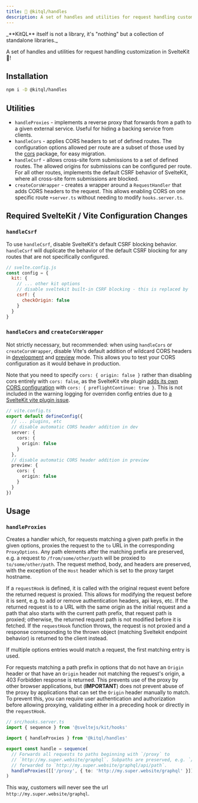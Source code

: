 ```yaml
---
title: 🔀 @kitql/handles
description: A set of handles and utilities for request handling customization in SvelteKit
---
```



<Aside type="tip">
  _**KitQL** itself is not a library, it's "nothing" but a collection of standalone libraries._
</Aside>

A set of handles and utilities for request handling customization in SvelteKit 🫵!

## Installation

```sh
npm i -D @kitql/handles
```

## Utilities

- `handleProxies` - implements a reverse proxy that forwards from a path to a given external
  service. Useful for hiding a backing service from clients.
- `handleCors` - applies CORS headers to set of defined routes. The configuration options allowed
  per route are a subset of those used by the
  [cors](https://www.npmjs.com/package/cors#configuration-options) package, for easy migration.
- `handleCsrf` - allows cross-site form submissions to a set of defined routes. The allowed origins
  for submissions can be configured per route. For all other routes, implements the default CSRF
  behavior of SvelteKit, where all cross-site form submissions are blocked.
- `createCorsWrapper` - creates a wrapper around a `RequestHandler` that adds CORS headers to the
  request. This allows enabling CORS on one specific route `+server.ts` without needing to modify
  `hooks.server.ts`.

## Required SvelteKit / Vite Configuration Changes

### `handleCsrf`

To use `handleCsrf`, disable SvelteKit's default CSRF blocking behavior. `handleCsrf` will duplicate
the behavior of the default CSRF blocking for any routes that are not specifically configured.

```js
// svelte.config.js
const config = {
  kit: {
    // ... other kit options
    // disable sveltekit built-in CSRF blocking - this is replaced by `handleCsrf`
    csrf: {
      checkOrigin: false
    }
  }
}
```

### `handleCors` and `createCorsWrapper`

Not strictly necessary, but recommended: when using `handleCors` or `createCorsWrapper`, disable
Vite's default addition of wildcard CORS headers in
[development](https://vitejs.dev/config/server-options#server-cors) and
[preview](https://vitejs.dev/config/preview-options#preview-cors) mode. This allows you to test your
CORS configuration as it would behave in production.

Note that you need to specify `cors: { origin: false }` rather than disabling cors entirely with
`cors: false`, as the SvelteKit vite plugin
[adds its own CORS configuration](https://github.com/sveltejs/kit/blob/2b19df3855b13737399a7173f25e4fecbd7f689a/packages/kit/src/exports/vite/index.js#L262)
with `cors: { preflightContinue: true }`. This is not included in the warning logging for overriden
config entries due to [a SvelteKit vite plugin issue](https://github.com/sveltejs/kit/issues/12574).

```ts
// vite.config.ts
export default defineConfig({
  // ... plugins, etc
  // disable automatic CORS header addition in dev
  server: {
    cors: {
      origin: false
    }
  },
  // disable automatic CORS header addition in preview
  preview: {
    cors: {
      origin: false
    }
  }
})
```

## Usage

### `handleProxies`

Creates a handler which, for requests matching a given path prefix in the given options, proxies the
request to the `to` URL in the corresponding `ProxyOptions`. Any path elements after the matching
prefix are preserved, e.g. a request to `/from/some/other/path` will be proxied to
`to/some/other/path`. The request method, body, and headers are preserved, with the exception of the
`Host` header which is set to the proxy target hostname.

If a `requestHook` is defined, it is called with the original request event before the returned
request is proxied. This allows for modifying the request before it is sent, e.g. to add or remove
authentication headers, api keys, etc. If the returned request is to a URL with the same origin as
the initial request and a path that also starts with the current path prefix, that request path is
proxied; otherwise, the returned request path is not modified before it is fetched. If the
`requestHook` function throws, the request is not proxied and a response corresponding to the thrown
object (matching Sveltekit endpoint behavior) is returned to the client instead.

If multiple options entries would match a request, the first matching entry is used.

For requests matching a path prefix in options that do not have an `Origin` header or that have an
`Origin` header not matching the request's origin, a 403 Forbidden response is returned. This
prevents use of the proxy by other browser applications, but (**IMPORTANT**) does not prevent abuse
of the proxy by applications that can set the `Origin` header manually to match. To prevent this,
you can require user authentication and authorization before allowing proxying, validating either in
a preceding hook or directly in the `requestHook`.

```ts
// src/hooks.server.ts
import { sequence } from '@sveltejs/kit/hooks'

import { handleProxies } from '@kitql/handles'

export const handle = sequence(
  // Forwards all requests to paths beginning with `/proxy` to
  // `http://my.super.website/graphql`. Subpaths are preserved, e.g. `/proxy/api/path` is
  // forwarded to `http://my.super.website/graphql/api/path`.
  handleProxies([['/proxy', { to: 'http://my.super.website/graphql' }]])
)
```

This way, customers will never see the url `http://my.super.website/graphql`.

